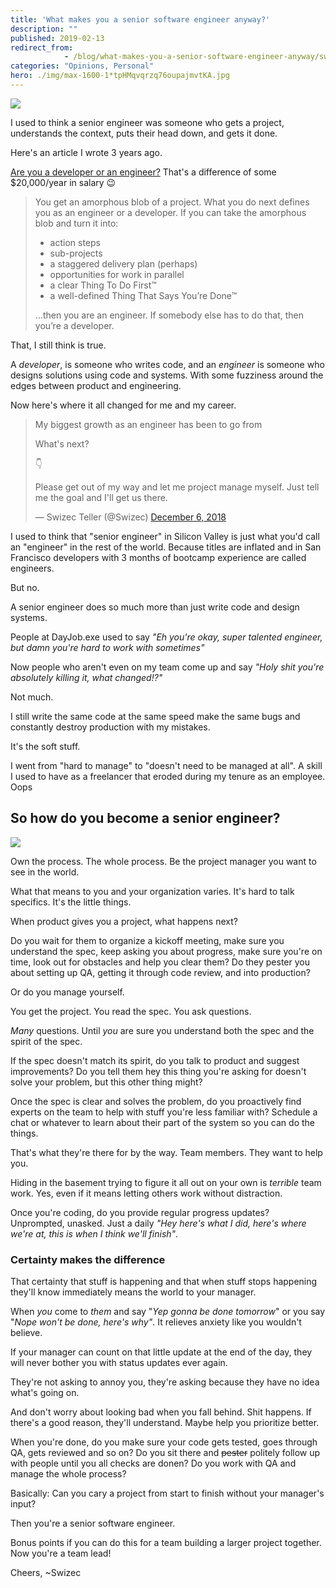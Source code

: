 ```yaml
---
title: 'What makes you a senior software engineer anyway?'
description: ""
published: 2019-02-13
redirect_from: 
            - /blog/what-makes-you-a-senior-software-engineer-anyway/swizec/8940
categories: "Opinions, Personal"
hero: ./img/max-1600-1*tpHMqvqrzq76oupajmvtKA.jpg
---
```

![](./img/max-1600-1*tpHMqvqrzq76oupajmvtKA.jpg)



I used to think a senior engineer was someone who gets a project, understands the context, puts their head down, and gets it done.



Here's an article I wrote 3 years ago.



[Are you a developer or an engineer?](https://medium.com/swizec-s-nightowls/are-you-an-engineer-or-a-developer-79e0d37c3293) That's a difference of some $20,000/year in salary 😉



> You get an amorphous blob of a project. What you do next defines you as an engineer or a developer. If you can take the amorphous blob and turn it into:
>
> - action steps
> - sub-projects
> - a staggered delivery plan (perhaps)
> - opportunities for work in parallel
> - a clear Thing To Do First™
> - a well-defined Thing That Says You’re Done™
>
> …then you are an engineer. If somebody else has to do that, then you’re a developer.



That, I still think is true.



A _developer_, is someone who writes code, and an _engineer_ is someone who designs solutions using code and systems. With some fuzziness around the edges between product and engineering.



Now here's where it all changed for me and my career.



> My biggest growth as an engineer has been to go from
>
> What's next?
>
>
>
> 👇
>
>
>
> Please get out of my way and let me project manage myself. Just tell me the goal and I'll get us there.
>
>
>
> — Swizec Teller (@Swizec) [December 6, 2018](https://twitter.com/Swizec/status/1070795589317578757?ref_src=twsrc%5Etfw)



I used to think that "senior engineer" in Silicon Valley is just what you'd call an "engineer" in the rest of the world. Because titles are inflated and in San Francisco developers with 3 months of bootcamp experience are called engineers.



But no.



A senior engineer does so much more than just write code and design systems.



People at DayJob.exe used to say _"Eh you're okay, super talented engineer, but damn you're hard to work with sometimes"_



Now people who aren't even on my team come up and say _"Holy shit you're absolutely killing it, what changed!?"_



Not much.



I still write the same code at the same speed make the same bugs and constantly destroy production with my mistakes.



It's the soft stuff.



I went from "hard to manage" to "doesn't need to be managed at all". A skill I used to have as a freelancer that eroded during my tenure as an employee. Oops



## So how do you become a senior engineer?



![](./img/blog-wp-content-uploads-2019-02-IMG_0234-1024x575.jpg)



Own the process. The whole process. Be the project manager you want to see in the world.



What that means to you and your organization varies. It's hard to talk specifics. It's the little things.



When product gives you a project, what happens next?



Do you wait for them to organize a kickoff meeting, make sure you understand the spec, keep asking you about progress, make sure you're on time, look out for obstacles and help you clear them? Do they pester you about setting up QA, getting it through code review, and into production?



Or do you manage yourself.



You get the project. You read the spec. You ask questions.



_Many_ questions. Until _you_ are sure you understand both the spec and the spirit of the spec.



If the spec doesn't match its spirit, do you talk to product and suggest improvements? Do you tell them hey this thing you're asking for doesn't solve your problem, but this other thing might?



Once the spec is clear and solves the problem, do you proactively find experts on the team to help with stuff you're less familiar with? Schedule a chat or whatever to learn about their part of the system so you can do the things.



That's what they're there for by the way. Team members. They want to help you.



Hiding in the basement trying to figure it all out on your own is _terrible_ team work. Yes, even if it means letting others work without distraction.



Once you're coding, do you provide regular progress updates? Unprompted, unasked. Just a daily _"Hey here's what I did, here's where we're at, this is when I think we'll finish"_.



### Certainty makes the difference



That certainty that stuff is happening and that when stuff stops happening they'll know immediately means the world to your manager.



When _you_ come to _them_ and say "_Yep gonna be done tomorrow_" or you say "_Nope won't be done, here's why"_. It relieves anxiety like you wouldn't believe.



If your manager can count on that little update at the end of the day, they will never bother you with status updates ever again.



They're not asking to annoy you, they're asking because they have no idea what's going on.



And don't worry about looking bad when you fall behind. Shit happens. If there's a good reason, they'll understand. Maybe help you prioritize better.



When you're done, do you make sure your code gets tested, goes through QA, gets reviewed and so on? Do you sit there and ~~pester~~ politely follow up with people until you all checks are donen? Do you work with QA and manage the whole process?



Basically: Can you cary a project from start to finish without your manager's input?



Then you're a senior software engineer.



Bonus points if you can do this for a team building a larger project together. Now you're a team lead!



Cheers, ~Swizec